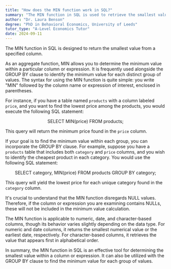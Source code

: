 ```yaml
---
title: "How does the MIN function work in SQL?"
summary: "The MIN function in SQL is used to retrieve the smallest value from a specified column in a database table."
author: "Dr. Laura Benson"
degree: "PhD in Behavioral Economics, University of Leeds"
tutor_type: "A-Level Economics Tutor"
date: 2024-09-11
---
```


The MIN function in SQL is designed to return the smallest value from a specified column.

As an aggregate function, MIN allows you to determine the minimum value within a particular column or expression. It is frequently used alongside the GROUP BY clause to identify the minimum value for each distinct group of values. The syntax for using the MIN function is quite simple: you write "MIN" followed by the column name or expression of interest, enclosed in parentheses.

For instance, if you have a table named `products` with a column labeled `price`, and you want to find the lowest price among the products, you would execute the following SQL statement:

$$
\text{SELECT MIN(price) FROM products;}
$$

This query will return the minimum price found in the `price` column.

If your goal is to find the minimum value within each group, you can incorporate the GROUP BY clause. For example, suppose you have a `products` table that includes both `category` and `price` columns, and you wish to identify the cheapest product in each category. You would use the following SQL statement:

$$
\text{SELECT category, MIN(price) FROM products GROUP BY category;}
$$

This query will yield the lowest price for each unique category found in the `category` column.

It's crucial to understand that the MIN function disregards NULL values. Therefore, if the column or expression you are examining contains NULLs, these will not be included in the minimum value calculation.

The MIN function is applicable to numeric, date, and character-based columns, though its behavior varies slightly depending on the data type. For numeric and date columns, it returns the smallest numerical value or the earliest date, respectively. For character-based columns, it retrieves the value that appears first in alphabetical order.

In summary, the MIN function in SQL is an effective tool for determining the smallest value within a column or expression. It can also be utilized with the GROUP BY clause to find the minimum value for each group of values.
    